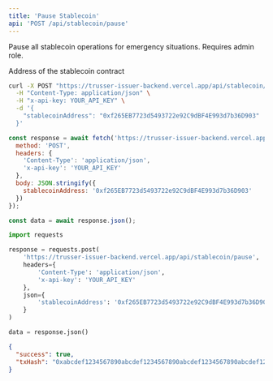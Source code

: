 ```yaml
---
title: 'Pause Stablecoin'
api: 'POST /api/stablecoin/pause'
---
```


Pause all stablecoin operations for emergency situations. Requires admin role.

<ParamField body="stablecoinAddress" type="string" required>
  Address of the stablecoin contract
</ParamField>

<RequestExample>

```bash cURL
curl -X POST "https://trusser-issuer-backend.vercel.app/api/stablecoin/pause" \
  -H "Content-Type: application/json" \
  -H "x-api-key: YOUR_API_KEY" \
  -d '{
    "stablecoinAddress": "0xf265EB7723d5493722e92C9dBF4E993d7b36D903"
  }'
```

```javascript JavaScript
const response = await fetch('https://trusser-issuer-backend.vercel.app/api/stablecoin/pause', {
  method: 'POST',
  headers: {
    'Content-Type': 'application/json',
    'x-api-key': 'YOUR_API_KEY'
  },
  body: JSON.stringify({
    stablecoinAddress: '0xf265EB7723d5493722e92C9dBF4E993d7b36D903'
  })
});

const data = await response.json();
```

```python Python
import requests

response = requests.post(
    'https://trusser-issuer-backend.vercel.app/api/stablecoin/pause',
    headers={
        'Content-Type': 'application/json',
        'x-api-key': 'YOUR_API_KEY'
    },
    json={
        'stablecoinAddress': '0xf265EB7723d5493722e92C9dBF4E993d7b36D903'
    }
)

data = response.json()
```

</RequestExample>

<ResponseExample>

```json Response
{
  "success": true,
  "txHash": "0xabcdef1234567890abcdef1234567890abcdef1234567890abcdef1234567890ab"
}
```

</ResponseExample>